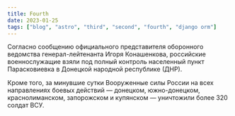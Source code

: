 ```yaml
---
title: Fourth
date: 2023-01-25
tags: ["blog", "astro", "third", "second", "fourth", "django orm"]
---
```


Согласно сообщению официального представителя оборонного ведомства генерал-лейтенанта Игоря Конашенкова, российские военнослужащие взяли под полный контроль населенный пункт Парасковиевка в Донецкой народной республике (ДНР).

Кроме того, за минувшие сутки Вооруженные силы России на всех направлениях боевых действий — донецком, южно-донецком, краснолиманском, запорожском и купянском — уничтожили более 320 солдат ВСУ.
